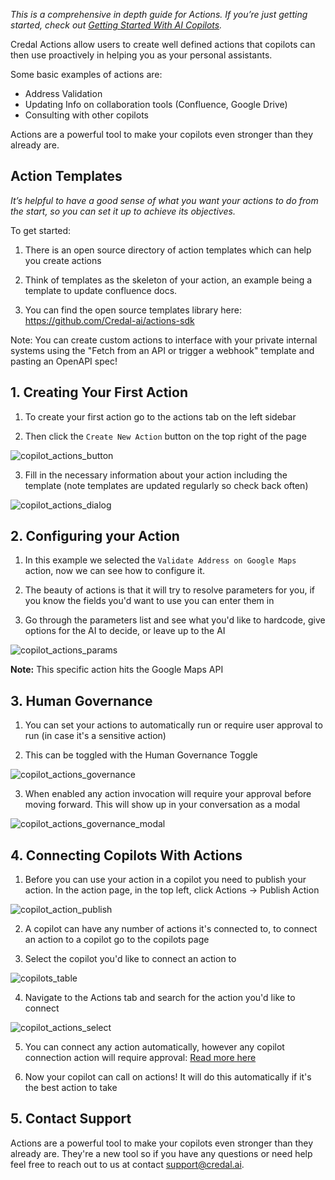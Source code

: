 _This is a comprehensive in depth guide for Actions. If you’re just getting started, check out [Getting Started With AI Copilots](/copilots/quick-start)._

Credal Actions allow users to create well defined actions that copilots can then use proactively in helping you as your personal assistants. 

Some basic examples of actions are: 
- Address Validation 
- Updating Info on collaboration tools (Confluence, Google Drive)
- Consulting with other copilots 

Actions are a powerful tool to make your copilots even stronger than they already are.

## **Action Templates**

_It’s helpful to have a good sense of what you want your actions to do from the start, so you can set it up to achieve its objectives._

To get started:

1. There is an open source directory of action templates which can help you create actions

2. Think of templates as the skeleton of your action, an example being a template to update confluence docs.

3. You can find the open source templates library here: https://github.com/Credal-ai/actions-sdk

Note: You can create custom actions to interface with your private internal systems using the "Fetch from an API or trigger a webhook" template and pasting an OpenAPI spec!

## 1. **Creating Your First Action**

1. To create your first action go to the actions tab on the left sidebar

2. Then click the `Create New Action` button on the top right of the page

![copilot_actions_button](/docs/assets/actions/create-action.png)

3. Fill in the necessary information about your action including the template (note templates are updated regularly so check back often)

![copilot_actions_dialog](/docs/assets/actions/create-action-dialog.png)


## 2. **Configuring your Action**

1. In this example we selected the `Validate Address on Google Maps` action, now we can see how to configure it.

2. The beauty of actions is that it will try to resolve parameters for you, if you know the fields you'd want to use you can enter them in

3. Go through the parameters list and see what you'd like to hardcode, give options for the AI to decide, or leave up to the AI

![copilot_actions_params](/docs/assets/actions/action-params.png)

**Note:** This specific action hits the Google Maps API

## 3. **Human Governance**

1. You can set your actions to automatically run or require user approval to run (in case it's a sensitive action)

2. This can be toggled with the Human Governance Toggle

![copilot_actions_governance](/docs/assets/actions/action-governance.png)

3. When enabled any action invocation will require your approval before moving forward. This will show up in your conversation as a modal

![copilot_actions_governance_modal](/docs/assets/actions/governance-modal.png)


## 4. **Connecting Copilots With Actions**

1. Before you can use your action in a copilot you need to publish your action. In the action page, in the top left, click Actions -> Publish Action

![copilot_action_publish](/docs/assets/actions/action-publish.png)


2. A copilot can have any number of actions it's connected to, to connect an action to a copilot go to the copilots page

3. Select the copilot you'd like to connect an action to 

![copilots_table](/docs/assets/copilots/copilot-collaboration/copilots-table.png)

4. Navigate to the Actions tab and search for the action you'd like to connect

![copilot_actions_select](/docs/assets/actions/select-action.png)

5. You can connect any action automatically, however any copilot connection action will require approval: [Read more here](/copilots/copilot-collaboration)

6. Now your copilot can call on actions! It will do this automatically if it's the best action to take

## 5. Contact Support

Actions are a powerful tool to make your copilots even stronger than they already are.
They're a new tool so if you have any questions or need help feel free to reach out to us at contact support@credal.ai.
